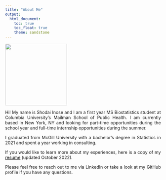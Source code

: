 ```yaml
---
title: "About Me"
output: 
  html_document:
    toc: true
    toc_float: true
    theme: sandstone
---
```

<img src = "images/headshot.png" width = "200" >

<style>
body {
text-align: justify}
</style>

Hi! My name is Shodai Inose and I am a first year MS Biostatistics student at Columbia University's Mailman School of Public Health. I am currently based in New York, NY and looking for part-time opportunities during the school year and full-time internship opportunities during the summer.

I graduated from McGill University with a bachelor's degree in Statistics in 2021 and spent a year working in consulting.

If you would like to learn more about my experiences, here is a copy of my [resume](documents/resume.pdf) (updated October 2022). 

Please feel free to reach out to me via LinkedIn or take a look at my GitHub profile if you have any questions.
